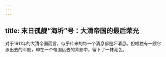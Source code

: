 ```yaml
---
---
---
```

title: 末日孤舰“海圻”号：大清帝国的最后荣光
---




对于1911年的大清帝国而言，似乎传来的每一个消息都是坏消息。但唯独有一艘它派出去的军舰，却在一个帝国远去的背影中，留下了一抹亮色。